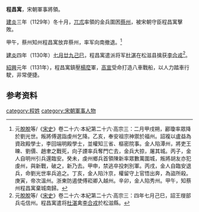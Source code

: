 {{roughtranslation|time=2016-04-27T15:56:18+00:00}}
'''程昌寓'''，宋朝軍事將領。

[[建炎|建炎]]三年（1129年）冬十月，[[兀朮|兀朮]]率領的金兵圍困[[蔡州|蔡州]]，被宋朝守臣程昌寓擊敗。

甲午，蔡州知州程昌寓放弃蔡州，率军向南撤退。<ref>元[[脫脫|脫脫]]等/《[[宋史|宋史]]》卷二十六·本紀第二十六·高宗三：二月甲戌朔，酈瓊率眾降於劉光世。叛將傅選詣虔州乞降。乙亥，奉安祖宗神禦於福州。詔複以盧益為資政殿學士，李回端明殿學士，並權知三省、樞密院事。金人陷潭州，將吏王暕、劉價、趙聿之戰死，向子諲率兵奪門亡去，金兵大掠，屠其城。丙子，金人自明州引兵還臨安。癸未，虔州鄉兵首領陳新率眾數萬圍城，叛將胡友亦犯虔州，與新戰，破之，新乃去。甲申，禁逃卒投刺別軍。丙戌，金人自臨安退兵，命劉光世率兵追之。丁亥，金人陷汴京，權留守上官悟出奔，為盜所殺。庚寅，帝次溫州。浙東防遏使傅崧卿入越州。辛卯，金人陷秀州。甲午，知蔡州程昌寓棄城南歸。</ref>

[[建炎|建炎]]四年（1130年）[[七月廿九|七月廿九]][[己巳|己巳]]，程昌寓遣派将军[[杜湛|杜湛]]在松滋县擒获[[李合戎|李合戎]]<ref>元[[脫脫|脫脫]]等/《[[宋史|宋史]]》卷二十六·本紀第二十六·高宗三：四年七月己巳，詔王𤫉部兵屯信州。程昌寓遣将[[杜湛|杜湛]]禽[[李合戎|李合戎]]於松滋縣。</ref>。

[[紹興|紹興]]元年（1131年），程昌寓鎮壓[[楊麼|楊麼]]軍，[[高宣|高宣]]受命打造八車戰船，以人力踏車行駛，非常便捷。

== 参考资料 ==
{{reflist}}

[[category:程姓|category:程姓]]
[[category:宋朝軍事人物|category:宋朝軍事人物]]